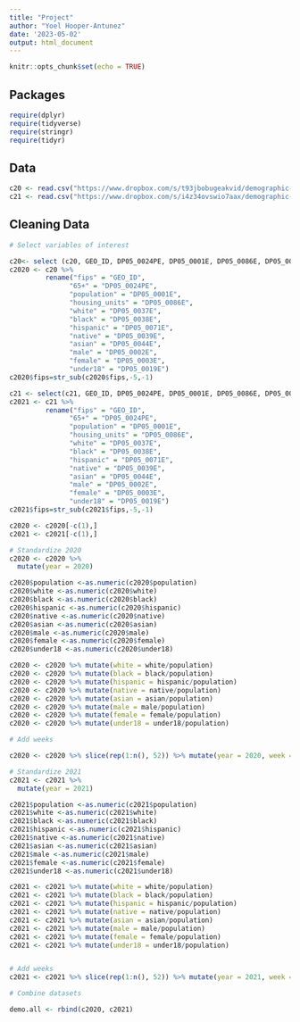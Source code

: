 ```yaml
---
title: "Project"
author: "Yoel Hooper-Antunez"
date: '2023-05-02'
output: html_document
---
```


```r
knitr::opts_chunk$set(echo = TRUE)
```

## Packages
```r
require(dplyr)
require(tidyverse)
require(stringr)
require(tidyr)
```


## Data
```r

c20 <- read.csv("https://www.dropbox.com/s/t93jbobugeakvid/demographic-and-housing-estimate-2020.csv?dl=1")
c21 <- read.csv("https://www.dropbox.com/s/i4z34ovswio7aax/demographic-and-housing-estimate-2021.csv?dl=1")

```

## Cleaning Data

```r
# Select variables of interest

c20<- select (c20, GEO_ID, DP05_0024PE, DP05_0001E, DP05_0086E, DP05_0037E, DP05_0038E, DP05_0071E, DP05_0039E, DP05_0044E, DP05_0002E, DP05_0003E, DP05_0019E)
c2020 <- c20 %>% 
         rename("fips" = "GEO_ID",
               "65+" = "DP05_0024PE",
               "population" = "DP05_0001E",
               "housing_units" = "DP05_0086E",
               "white" = "DP05_0037E",
               "black" = "DP05_0038E",
               "hispanic" = "DP05_0071E",
               "native" = "DP05_0039E",
               "asian" = "DP05_0044E",
               "male" = "DP05_0002E",
               "female" = "DP05_0003E",
               "under18" = "DP05_0019E")
c2020$fips=str_sub(c2020$fips,-5,-1)

c21 <- select(c21, GEO_ID, DP05_0024PE, DP05_0001E, DP05_0086E, DP05_0037E, DP05_0038E, DP05_0071E, DP05_0039E, DP05_0044E, DP05_0002E, DP05_0003E, DP05_0019E)
c2021 <- c21 %>% 
         rename("fips" = "GEO_ID",
               "65+" = "DP05_0024PE",
               "population" = "DP05_0001E",
               "housing_units" = "DP05_0086E",
               "white" = "DP05_0037E",
               "black" = "DP05_0038E",
               "hispanic" = "DP05_0071E",
               "native" = "DP05_0039E",
               "asian" = "DP05_0044E",
               "male" = "DP05_0002E",
               "female" = "DP05_0003E",
               "under18" = "DP05_0019E")
c2021$fips=str_sub(c2021$fips,-5,-1)

c2020 <- c2020[-c(1),]
c2021 <- c2021[-c(1),]

# Standardize 2020
c2020 <- c2020 %>%
  mutate(year = 2020)

c2020$population <-as.numeric(c2020$population)
c2020$white <-as.numeric(c2020$white)
c2020$black <-as.numeric(c2020$black)
c2020$hispanic <-as.numeric(c2020$hispanic)
c2020$native <-as.numeric(c2020$native)
c2020$asian <-as.numeric(c2020$asian)
c2020$male <-as.numeric(c2020$male)
c2020$female <-as.numeric(c2020$female)
c2020$under18 <-as.numeric(c2020$under18)

c2020 <- c2020 %>% mutate(white = white/population)
c2020 <- c2020 %>% mutate(black = black/population)
c2020 <- c2020 %>% mutate(hispanic = hispanic/population)
c2020 <- c2020 %>% mutate(native = native/population)
c2020 <- c2020 %>% mutate(asian = asian/population)
c2020 <- c2020 %>% mutate(male = male/population)
c2020 <- c2020 %>% mutate(female = female/population)
c2020 <- c2020 %>% mutate(under18 = under18/population)

# Add weeks

c2020 <- c2020 %>% slice(rep(1:n(), 52)) %>% mutate(year = 2020, week = rep(1:52, each = 3221))

# Standardize 2021
c2021 <- c2021 %>%
  mutate(year = 2021)

c2021$population <-as.numeric(c2021$population)
c2021$white <-as.numeric(c2021$white)
c2021$black <-as.numeric(c2021$black)
c2021$hispanic <-as.numeric(c2021$hispanic)
c2021$native <-as.numeric(c2021$native)
c2021$asian <-as.numeric(c2021$asian)
c2021$male <-as.numeric(c2021$male)
c2021$female <-as.numeric(c2021$female)
c2021$under18 <-as.numeric(c2021$under18)

c2021 <- c2021 %>% mutate(white = white/population)
c2021 <- c2021 %>% mutate(black = black/population)
c2021 <- c2021 %>% mutate(hispanic = hispanic/population)
c2021 <- c2021 %>% mutate(native = native/population)
c2021 <- c2021 %>% mutate(asian = asian/population)
c2021 <- c2021 %>% mutate(male = male/population)
c2021 <- c2021 %>% mutate(female = female/population)
c2021 <- c2021 %>% mutate(under18 = under18/population)


# Add weeks
c2021 <- c2021 %>% slice(rep(1:n(), 52)) %>% mutate(year = 2021, week = rep(1:52, each = 3221))

# Combine datasets

demo.all <- rbind(c2020, c2021)

```

